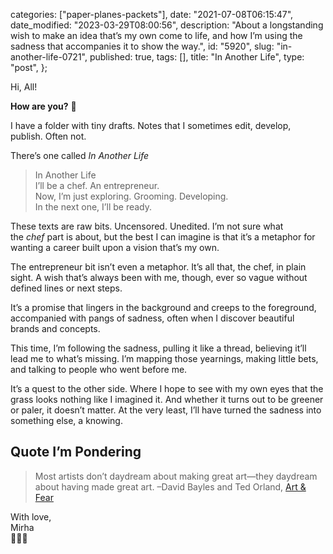 
  categories: ["paper-planes-packets"],
  date: "2021-07-08T06:15:47",
  date_modified: "2023-03-29T08:00:56",
  description:
    "About a longstanding wish to make an idea that’s my own come to life, and how I’m using the sadness that accompanies it to show the way.",
  id: "5920",
  slug: "in-another-life-0721",
  published: true,
  tags: [],
  title: "In Another Life",
  type: "post",
};


Hi, All!

**How are you?** 🍳

I have a folder with tiny drafts. Notes that I sometimes edit, develop, publish. Often not.

There’s one called *In Another Life*

> In Another Life\
> I’ll be a chef. An entrepreneur.\
> Now, I’m just exploring. Grooming. Developing.\
> In the next one, I’ll be ready.

These texts are raw bits. Uncensored. Unedited. I’m not sure what the *chef* part is about, but the best I can imagine is that it’s a metaphor for wanting a career built upon a vision that’s my own.

The entrepreneur bit isn’t even a metaphor. It’s all that, the chef, in plain sight. A wish that’s always been with me, though, ever so vague without defined lines or next steps.

It’s a promise that lingers in the background and creeps to the foreground, accompanied with pangs of sadness, often when I discover beautiful brands and concepts.

This time, I’m following the sadness, pulling it like a thread, believing it’ll lead me to what’s missing. I’m mapping those yearnings, making little bets, and talking to people who went before me.

It’s a quest to the other side. Where I hope to see with my own eyes that the grass looks nothing like I imagined it. And whether it turns out to be greener or paler, it doesn’t matter. At the very least, I’ll have turned the sadness into something else, a knowing.

## Quote I’m Pondering

> Most artists don’t daydream about making great art—they daydream about having made great art. –David Bayles and Ted Orland, [Art & Fear](/read-100-books#53-art-and-fear)

With love,\
Mirha\
👩🏻‍🍳
